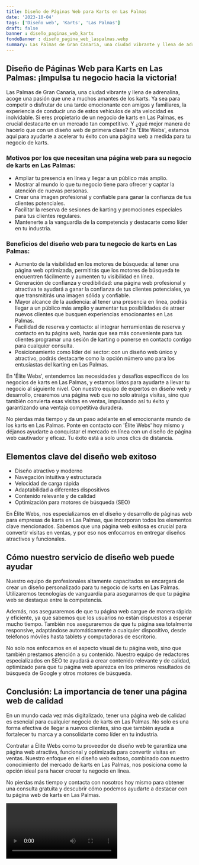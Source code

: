 ```yaml
---
title: Diseño de Páginas Web para Karts en Las Palmas
date: '2023-10-04'
tags: ['Diseño web', 'Karts', 'Las Palmas']
draft: false
banner : diseño_paginas_web_karts
fondoBanner : diseño_pagina_web_laspalmas.webp
summary: Las Palmas de Gran Canaria, una ciudad vibrante y llena de adrenalina, acoge una pasión que une a muchos amantes de los karts. Ya sea para competir o disfrutar de una tarde emocionante con amigos y familiares, la experiencia de conducir uno de estos vehículos de alta velocidad es inolvidable. Si eres propietario de un negocio de karts en Las Palmas, es crucial destacarte en un mercado tan competitivo. Y ¿qué mejor manera de hacerlo que con un diseño web de primera clase? En 'Élite Webs', estamos aquí para ayudarte a acelerar tu éxito con una página web a medida para tu negocio de karts.
---
```


## Diseño de Páginas Web para Karts en Las Palmas: ¡Impulsa tu negocio hacia la victoria!

Las Palmas de Gran Canaria, una ciudad vibrante y llena de adrenalina, acoge una pasión que une a muchos amantes de los karts. Ya sea para competir o disfrutar de una tarde emocionante con amigos y familiares, la experiencia de conducir uno de estos vehículos de alta velocidad es inolvidable. Si eres propietario de un negocio de karts en Las Palmas, es crucial destacarte en un mercado tan competitivo. Y ¿qué mejor manera de hacerlo que con un diseño web de primera clase? En 'Élite Webs', estamos aquí para ayudarte a acelerar tu éxito con una página web a medida para tu negocio de karts.

### Motivos por los que necesitan una página web para su negocio de karts en Las Palmas:

- Ampliar tu presencia en línea y llegar a un público más amplio.
- Mostrar al mundo lo que tu negocio tiene para ofrecer y captar la atención de nuevas personas.
- Crear una imagen profesional y confiable para ganar la confianza de tus clientes potenciales.
- Facilitar la reserva de sesiones de karting y promociones especiales para tus clientes regulares.
- Mantenerte a la vanguardia de la competencia y destacarte como líder en tu industria.

### Beneficios del diseño web para tu negocio de karts en Las Palmas:

- Aumento de la visibilidad en los motores de búsqueda: al tener una página web optimizada, permitirás que los motores de búsqueda te encuentren fácilmente y aumenten tu visibilidad en línea.
- Generación de confianza y credibilidad: una página web profesional y atractiva te ayudará a ganar la confianza de tus clientes potenciales, ya que transmitirás una imagen sólida y confiable.
- Mayor alcance de la audiencia: al tener una presencia en línea, podrás llegar a un público más amplio y aumentar tus posibilidades de atraer nuevos clientes que busquen experiencias emocionantes en Las Palmas.
- Facilidad de reserva y contacto: al integrar herramientas de reserva y contacto en tu página web, harás que sea más conveniente para tus clientes programar una sesión de karting o ponerse en contacto contigo para cualquier consulta.
- Posicionamiento como líder del sector: con un diseño web único y atractivo, podrás destacarte como la opción número uno para los entusiastas del karting en Las Palmas.

En 'Élite Webs', entendemos las necesidades y desafíos específicos de los negocios de karts en Las Palmas, y estamos listos para ayudarte a llevar tu negocio al siguiente nivel. Con nuestro equipo de expertos en diseño web y desarrollo, crearemos una página web que no solo atraiga visitas, sino que también convierta esas visitas en ventas, impulsando así tu éxito y garantizando una ventaja competitiva duradera.

No pierdas más tiempo y da un paso adelante en el emocionante mundo de los karts en Las Palmas. Ponte en contacto con 'Élite Webs' hoy mismo y déjanos ayudarte a conquistar el mercado en línea con un diseño de página web cautivador y eficaz. Tu éxito está a solo unos clics de distancia.

<GifSeo />

<Cta />

## Elementos clave del diseño web exitoso

- Diseño atractivo y moderno
- Navegación intuitiva y estructurada
- Velocidad de carga rápida
- Adaptabilidad a diferentes dispositivos
- Contenido relevante y de calidad
- Optimización para motores de búsqueda (SEO)

En Élite Webs, nos especializamos en el diseño y desarrollo de páginas web para empresas de karts en Las Palmas, que incorporan todos los elementos clave mencionados. Sabemos que una página web exitosa es crucial para convertir visitas en ventas, y por eso nos enfocamos en entregar diseños atractivos y funcionales.

## Cómo nuestro servicio de diseño web puede ayudar

Nuestro equipo de profesionales altamente capacitados se encargará de crear un diseño personalizado para tu negocio de karts en Las Palmas. Utilizaremos tecnologías de vanguardia para asegurarnos de que tu página web se destaque entre la competencia.

Además, nos aseguraremos de que tu página web cargue de manera rápida y eficiente, ya que sabemos que los usuarios no están dispuestos a esperar mucho tiempo. También nos aseguraremos de que tu página sea totalmente responsive, adaptándose automáticamente a cualquier dispositivo, desde teléfonos móviles hasta tablets y computadoras de escritorio.

No solo nos enfocamos en el aspecto visual de tu página web, sino que también prestamos atención a su contenido. Nuestro equipo de redactores especializados en SEO te ayudará a crear contenido relevante y de calidad, optimizado para que tu página web aparezca en los primeros resultados de búsqueda de Google y otros motores de búsqueda.

## Conclusión: La importancia de tener una página web de calidad

En un mundo cada vez más digitalizado, tener una página web de calidad es esencial para cualquier negocio de karts en Las Palmas. No solo es una forma efectiva de llegar a nuevos clientes, sino que también ayuda a fortalecer tu marca y a consolidarte como líder en tu industria.

Contratar a Élite Webs como tu proveedor de diseño web te garantiza una página web atractiva, funcional y optimizada para convertir visitas en ventas. Nuestro enfoque en el diseño web exitoso, combinado con nuestro conocimiento del mercado de karts en Las Palmas, nos posiciona como la opción ideal para hacer crecer tu negocio en línea.

No pierdas más tiempo y contacta con nosotros hoy mismo para obtener una consulta gratuita y descubrir cómo podemos ayudarte a destacar con tu página web de karts en Las Palmas.

<Video />

<CtaBot job='Karts' city='Las Palmas'/>

<Gmaps query='Las Palmas+españa+maps' />